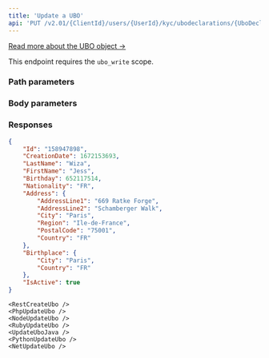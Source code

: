 ```yaml
---
title: 'Update a UBO'  
api: 'PUT /v2.01/{ClientId}/users/{UserId}/kyc/ubodeclarations/{UboDeclarationId}/ubos/{UboId}'  
---
```



  
[Read more about the UBO object →](/api-reference/ubo-declarations/ubo-object)

This endpoint requires the `ubo_write` scope.

### Path parameters  

<UboDeclarationId />  

<UboId />  

### Body parameters  

<LastName2 />  

<FirstName2 />  

<Birthday1 />  

<Nationality1 />  

<Address4 />  

<Birthplace />  

### Responses  

<AccordionGroup><Accordion title="200">  

<IdResponse />  

<CreationDateResponse />  

<LastName2Response />  

<FirstName2Response />  

<Birthday1Response />  

<Nationality1Response />  

<Address4Response />  

<BirthplaceResponse />  

<IsActiveResponse /></Accordion></AccordionGroup>  

<ResponseExample>  

```json 200  
{
    "Id": "158947898",
    "CreationDate": 1672153693,
    "LastName": "Wiza",
    "FirstName": "Jess",
    "Birthday": 652117514,
    "Nationality": "FR",
    "Address": {
        "AddressLine1": "669 Ratke Forge",
        "AddressLine2": "Schamberger Walk",
        "City": "Paris",
        "Region": "Ile-de-France",
        "PostalCode": "75001",
        "Country": "FR"
    },
    "Birthplace": {
        "City": "Paris",
        "Country": "FR"
    },
    "IsActive": true
}  
 ```  

</ResponseExample>  

<RequestExample>  
 
    <RestCreateUbo />
    <PhpUpdateUbo />
    <NodeUpdateUbo />
    <RubyUpdateUbo />
    <UpdateUboJava />
    <PythonUpdateUbo />
    <NetUpdateUbo />
    
</RequestExample>